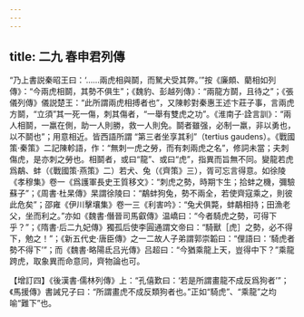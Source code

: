 ```yaml
---
---
---
```

title: 二九 春申君列傳
---




“乃上書説秦昭王曰：‘……兩虎相與鬬，而駑犬受其弊。’”按《廉頗、藺相如列傳》：“今兩虎相鬬，其勢不俱生”；《魏豹、彭越列傳》：“兩龍方鬬，且待之”；《張儀列傳》儀説楚王：“此所謂兩虎相搏者也”，又陳軫對秦惠王述卞莊子事，言兩虎方鬬，“立須”其一死一傷，刺其傷者，“一舉有雙虎之功”。《淮南子·詮言訓》：“兩人相鬬，一羸在側，助一人則勝，救一人則免。鬬者雖强，必制一羸，非以勇也，以不鬬也”；用意相近。皆西語所謂 “第三者坐享其利”（tertius gaudens）。《戰國策·秦策》二記陳軫語，作：“無刺一虎之勞，而有刺兩虎之名”，修詞未當；夫刺傷虎，是亦刺之勞也。相鬬者，或曰“龍”、或曰“虎”，指異而旨無不同。變龍若虎爲鷸、蚌（《戰國策·燕策》二）若犬、兔（《齊策》三），胥可忘言得意。如徐陵《孝穆集》卷一《爲護軍長史王質移文》：“刺虎之勢，時期卞生；拾蚌之機，彌驗蘇子”；《周書·杜杲傳》杲謂徐陵曰：“鷸蚌狗兔，勢不兩全，若使齊寇乘之，則彼此危矣”；邵雍《伊川擊壤集》卷一三《利害吟》：“兔犬俱斃，蚌鷸相持；田漁老父，坐而利之。”亦如《魏書·僭晉司馬叡傳》温嶠曰：“今者騎虎之勢，可得下乎？”；《隋書·后二九妃傳》獨孤后使李圓通謂文帝曰：“騎獸［虎］之勢，必不得下，勉之！”；《新五代史·唐臣傳》之一二故人子弟謂郭崇韜曰：“俚語曰：‘騎虎者勢不得下’”；而《魏書·略陽氐吕光傳》吕超曰：“今猶乘龍上天，豈得中下？”乘龍跨虎，取象異而命意同，齊物論也可。

【增訂四】《後漢書·儒林列傳》上：“孔僖歎曰：‘若是所謂畫龍不成反爲狗者’”；《馬援傳》書誡兄子曰：“所謂畫虎不成反類狗者也。”正如“騎虎”、“乘龍”之均喻“難下”也。